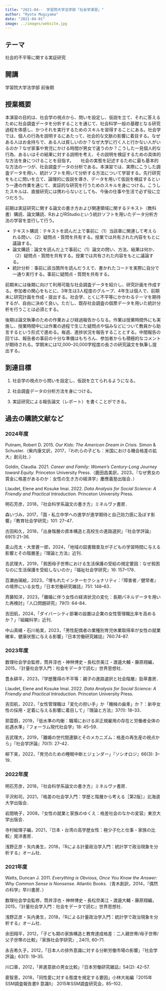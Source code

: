 ```yaml
---
title: "2021-04--　学習院大学法学部「社会学演習」"
author: "Ryota Mugiyama"
date: "2021-04-01"
image: ../images/website.jpg
---
```


## テーマ

社会的不平等に関する実証研究

## 開講

学習院大学法学部 前後期

## 授業概要

本演習の目的は、社会学の視点から、問いを設定し、仮説を立て、それに答えるために社会調査データを分析することを通じて、社会科学一般の基礎となる研究過程を体感し、かつそれを実行するためのスキルを習得することにある。社会学では、個人の行為を説明するにあたって、社会的な文脈の影響に着目する。なぜある人はお金持ちで、ある人は貧しいのか？なぜ大学に行く人と行かない人がいるのか？なぜ家事や育児にかける時間が男女で違うのか？こうした一見個人的な行為、あるいはその結果に対する説明を考え、その説明を検証するための具体的な方法を身につけることを目指す。
　
社会の実態を記述するために最も基本的な方法の一つが、社会調査データの分析である。本演習では、実際にこうした調査データを用い、統計ソフトを用いて分析する方法について学習する。先行研究をもとに問いを立て、論理的に仮説を導き、データを用いて仮説を検証するという一連の作業を通じて、実証的な研究を行うためのスキルを身につける。こうしたスキルは、直接研究には携わらないとしても、今後の仕事や生活で必ず役に立つだろう。

前期は実証研究に関する論文の書き方および関連領域に関するテキスト（教科書）購読、論文購読、RおよびRStudioという統計ソフトを用いたデータ分析方法の学習を並行して行う。

-	テキスト購読：テキストを読んだ上で事前に（1）当該章に関連して考えられる問い、（2）疑問点・質問を共有する。授業では共有された内容をもとに議論する。
-	論文購読：論文を読んだ上で事前に（1）論文の問い、方法、結果は何か、（2）疑問点・質問を共有する。授業では共有された内容をもとに議論する。
-	統計分析：事前に該当箇所を読んだうえで、書かれたコードを実際に自分で一通り実行する。事前に疑問点・質問を共有する。

前期末には後期に向けて利用可能な社会調査データを紹介し、研究計画を作成する。参加者の関心をもとに、3年生は3人程度のグループ、4年生は個人で、前期末に研究計画を作成・提出する。社会学、とくに不平等にかかわるテーマを期待するが、自由に決めて良い。ただし、既存社会調査の個票データを用いた統計分析を行うことは必須とする。

後期は論文執筆のための作業および経過報告からなる。作業は授業時間外にも実施し、授業時間中には作業の過程で生じた疑問点や悩みなどについて教員から助言するという形式で進める。毎週、進捗状況を報告することとする。中間報告の回では、報告者の事前の十分な準備はもちろん、参加者からも積極的なコメントが期待される。学期末には12,000–20,000字程度の長さの研究論文を執筆し提出する。

## 到達目標

1.  社会学の視点から問いを設定し、仮説を立てられるようになる。

2.  社会調査データの分析方法を身につける。

3.  実証研究による報告論文（レポート）を書くことができる。


## 過去の購読文献など

### 2024年度

Putnam, Robert D. 2015. *Our Kids: The American Dream in Crisis.* Simon & Schuster.（柴内康文訳，2017，『われらの子ども：米国における機会格差の拡大』創元社．）

Goldin, Claudia. 2021. *Career and Family: Women’s Century-Long Journey toward Equity.* Princeton University Press.（鹿田昌美訳，2023，『なぜ男女の賃金に格差があるのか：女性の生き方の経済学』慶應義塾出版会．）

Llaudet, Elene and Kosuke Imai. 2022. *Data Analysis for Social Science: A Friendly and Practical Introduction.* Princeton University Press.

明石芳彦，2018，『社会科学系論文の書き方』ミネルヴァ書房．

森いづみ，2017，「国・私立中学への進学が進学期待と自己効力感に及ぼす影響」『教育社会学研究』101: 27–47．

古田和久，2018，「出身階層の資本構造と高校生の進路選択」『社会学評論』69(1):21–36.

麦山亮太・大里蒼一郎，2024，「地域の図書館普及が子どもの学習時間に与える影響とその階層差」『理論と方法』近刊．

吉武理大，2019，「貧困母子世帯における生活保護の受給の規定要因：なぜ貧困なのに生活保護を受給しないのか」『福祉社会学研究』16: 157–178．

百瀬由璃絵，2023，「埋もれたインターセクショナリティ：『障害者／健常者』の境界にいる女性」『日本労働研究雑誌』751: 148–63．

斉藤知洋，2023，「離婚に伴う女性の経済状況の変化：長期パネルデータを用いた再検討」『人口問題研究』79(1): 64–84．

吉田航，2024，「ダイバーシティ部署の設置は企業の女性管理職比率を高めるか？」『組織科学』近刊．

中山真緒・石川祐実，2023，「男性配偶者の業種別育児休業取得率が女性の就業確率，健康状態に与える影響」『日本労働研究雑誌』760:74–87.

### 2023年度

数理社会学会監修，筒井淳也・神林博史・長松奈美江・渡邉大輔・藤原翔編，2015，『計量社会学入門：社会をデータで読む』世界思想社．

豊永耕平，2023，『学歴獲得の不平等：親子の進路選択と社会階層』勁草書房．

Llaudet, Elene and Kosuke Imai. 2022. *Data Analysis for Social Science: A Friendly and Practical Introduction.* Princeton University Press.

吉田航，2022，「女性管理職は「変化の担い手」か「機械の歯車」か？：新卒女性の採用・定着に与える影響に着目して」『理論と方法』37(1): 18--33．

郭雲蔚，2019，「低水準の均衡：職場における非正規雇用の存在と労働者全体の処遇水準」『フォーラム現代社会学』18: 45--59．

吉武理大，2019，「離婚の世代間連鎖とそのメカニズム：格差の再生産の視点から」『社会学評論』70(1): 27–42．

柳下実，2022，「育児のための睡眠中断とジェンダー」『ソシオロジ』66(3): 3--19．

### 2022年度

明石芳彦，2018，『社会科学系論文の書き方』ミネルヴァ書房．

平沢和司，2021，『格差の社会学入門：学歴と階層から考える［第2版］』北海道大学出版会．

岩間暁子，2008，『女性の就業と家族のゆくえ：格差社会のなかの変容』東京大学出版会．

寺村絵理子編，2021，『日本・台湾の高学歴女性：極少子化と仕事・家族の比較』晃洋書房．

浅野正彦・矢内勇生，2018，『Rによる計量政治学入門：統計学で政治現象を分析する』オーム社． 

### 2021年度

Watts, Duncan J. 2011. *Everything is Obvious, Once You Know the Answer: Why Common Sense is Nonsense.* Atlantic Books.（青木創訳，2014，『偶然の科学』早川書房．）

数理社会学会監修，筒井淳也・神林博史・長松奈美江・渡邉大輔・藤原翔編，2015，『計量社会学入門：社会をデータで読む』世界思想社．

浅野正彦・矢内勇生，2018，『Rによる計量政治学入門：統計学で政治現象を分析する』オーム社．

余田翔平，2012，「子ども期の家族構造と教育達成格差：二人親世帯/母子世帯/父子世帯の比較」『家族社会学研究』, 24(1), 60--71.

永吉希久子，2012，「日本人の排外意識に対する分断労働市場の影響」『社会学評論』63(1): 19--35.

川口章，2012，「昇進意欲の男女比較」『日本労働研究雑誌』54(2): 42--57.

裵智恵，2018，「同性愛に対する態度を規定する要因」小林大祐編『2015年SSM調査報告書9 意識II』 2015年SSM調査研究会，85--102．


